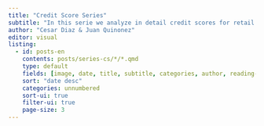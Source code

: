```yaml
---
title: "Credit Score Series"
subtitle: "In this serie we analyze in detail credit scores for retail."
author: "Cesar Diaz & Juan Quinonez"
editor: visual
listing:
  - id: posts-en
    contents: posts/series-cs/*/*.qmd
    type: default
    fields: [image, date, title, subtitle, categories, author, reading-time]  
    sort: "date desc"
    categories: unnumbered
    sort-ui: true
    filter-ui: true
    page-size: 3
---
```

